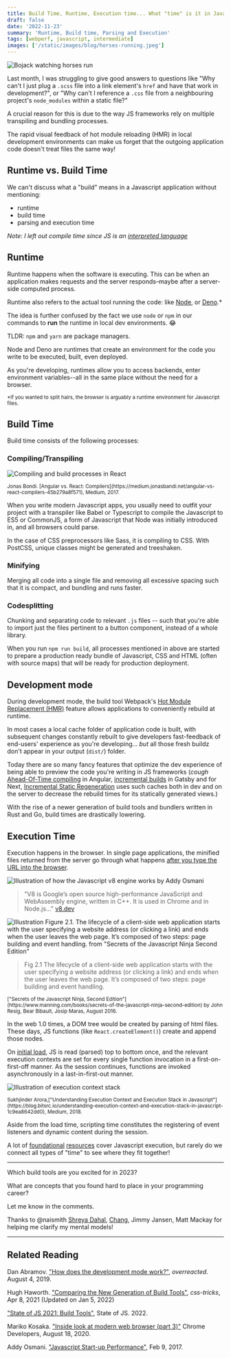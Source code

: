```yaml
---
title: Build Time, Runtime, Execution time... What "time" is it in Javascript?
draft: false
date: '2022-11-23'
summary: 'Runtime, Build time, Parsing and Execution'
tags: [webperf, javascript, intermediate]
images: ['/static/images/blog/horses-running.jpeg']
---
```


![Bojack watching horses run](/static/images/blog/horses-running.jpeg)

Last month, I was struggling to give good answers to questions like "Why can't I just plug a `.scss` file into a link element's `href` and have that work in development?", or "Why can't I reference a `.css` file from a neighbouring project's `node_modules` within a static file?"

A crucial reason for this is due to the way JS frameworks rely on multiple transpiling and bundling processes.

The rapid visual feedback of hot module reloading (HMR) in local development environments can make us forget that the outgoing application code doesn't treat files the same way!

## Runtime vs. Build Time

We can't discuss what a "build" means in a Javascript application without mentioning:

- runtime
- build time
- parsing and execution time

_Note: I left out compile time since JS is an [interpreted language](https://www.geeksforgeeks.org/difference-between-compiled-and-interpreted-language/)_

## Runtime

Runtime happens when the software is executing. This can be when an application makes requests and the server responds–maybe after a server-side computed process.

Runtime also refers to the actual tool running the code: like [Node](https://nodejs.org/en/about/), or [Deno](https://deno.land/).\*

The idea is further confused by the fact we use `node` or `npm` in our commands to **run** the runtime in local dev environments. 😂

TLDR: `npm` and `yarn` are package managers.

Node and Deno are runtimes that create an environment for the code you write to be executed, built, even deployed.

As you're developing, runtimes allow you to access backends, enter environment variables--all in the same place without the need for a browser.

<sub>
  *If you wanted to split hairs, the browser is arguably a runtime environment
  for Javascript files.
</sub>

## Build Time

Build time consists of the following processes:

### Compiling/Transpiling

![Compiling and build processes in React](https://miro.medium.com/proxy/1*n08Bym1Kq5Fpj8ZTQ3XJqA.png)

<sup>
  Jonas Bondi. [Angular vs. React:
  Compilers](https://medium.jonasbandi.net/angular-vs-react-compilers-45b279a8f571),
  Medium, 2017.
</sup>

When you write modern Javascript apps, you usually need to outfit your project with a transpiler like Babel or Typescript to compile the Javascript to ES5 or CommonJS, a form of Javascript that Node was initially introduced in, and all browsers could parse.

In the case of CSS preprocessors like Sass, it is compiling to CSS. With PostCSS, unique classes might be generated and treeshaken.

### Minifying

Merging all code into a single file and removing all excessive spacing such that it is compact, and bundling and runs faster.

### Codesplitting

Chunking and separating code to relevant `.js` files -- such that you're able to import just the files pertinent to a button component, instead of a whole library.

When you run `npm run build`, all processes mentioned in above are started to prepare a production ready bundle of Javascript, CSS and HTML (often with source maps) that will be ready for production deployment.

## Development mode

During development mode, the build tool Webpack's [Hot Module Replacement (HMR)](https://webpack.js.org/guides/hot-module-replacement/) feature allows applications to conveniently rebuild at runtime.

In most cases a local cache folder of application code is built, with subsequent changes constantly rebuilt to give developers fast-feedback of end-users' experience as you're developing... _but_ all those fresh buildz don't appear in your output (`dist/`) folder.

Today there are so many fancy features that optimize the dev experience of being able to preview the code you're writing in JS frameworks (_cough_ [Ahead-Of-Time compiling](https://angular.io/guide/aot-compiler) in Angular, [incremental builds](https://www.gatsbyjs.com/docs/how-to/performance/improving-build-performance/) in Gatsby and for Next, [Incremental Static Regeneration](https://nextjs.org/docs/basic-features/data-fetching/incremental-static-regeneration) uses such caches both in dev and on the server to decrease the rebuild times for its statically generated views.)

With the rise of a newer generation of build tools and bundlers written in Rust and Go, build times are drastically lowering.

## Execution Time

Execution happens in the browser. In single page applications, the minified files returned from the server go through what happens [after you type the URL into the browser](https://developer.mozilla.org/en-US/docs/Learn/Getting_started_with_the_web/How_the_Web_works#so_what_happens_exactly).

![Illustration of how the Javascript v8 engine works by Addy Osmani](https://miro.medium.com/max/1400/1*GuWInZljjvtDpdeT6O0emA.webp)

> "V8 is Google’s open source high-performance JavaScript and WebAssembly engine, written in C++. It is used in Chrome and in Node.js..." [v8.dev](https://v8.dev/)

![Illustration Figure 2.1. The lifecycle of a client-side web application starts with the user specifying a website address (or clicking a link) and ends when the user leaves the web page. It’s composed of two steps: page building and event handling. from "Secrets of the Javascript Ninja Second Edition"](https://drek4537l1klr.cloudfront.net/maras/Figures/02fig01_alt.jpg)

> Fig 2.1 The lifecycle of a client-side web application starts with the user specifying a website address (or clicking a link) and ends when the user leaves the web page. It’s composed of two steps: page building and event handling.

<sub>
  ["Secrets of the Javascript Ninja, Second
  Edition"](https://www.manning.com/books/secrets-of-the-javascript-ninja-second-edition)
  by John Resig, Bear Bibault, Josip Maras, August 2016.
</sub>

In the web 1.0 times, a DOM tree would be created by parsing of html files. These days, JS functions (like `React.createElement()`) create and append those nodes.

On [initial load](https://developer.chrome.com/blog/inside-browser-part2/#extra-step-initial-load-complete), JS is read (parsed) top to bottom once, and the relevant execution contexts are set for every single function invocation in a first-on-first-off manner. As the session continues, functions are invoked asynchronously in a last-in-first-out manner.

![Illustration of execution context stack](https://miro.medium.com/max/4800/1*ACtBy8CIepVTOSYcVwZ34Q.webp)

<sub>
  Sukhjinder Arora,["Understanding Execution Context and Execution Stack in
  Javascript"](https://blog.bitsrc.io/understanding-execution-context-and-execution-stack-in-javascript-1c9ea8642dd0),
  Medium, 2018.
</sub>

Aside from the load time, scripting time constitutes the registering of event listeners and dynamic content during the session.

A lot of [foundational](https://kbpsystem777.github.io/You-Dont-Know-JS/) [resources](https://eloquentjavascript.net/) cover Javascript execution, but rarely do we connect all types of "time" to see where they fit together!

---

Which build tools are you excited for in 2023?

What are concepts that you found hard to place in your programming career?

Let me know in the comments.

Thanks to @naismith [Shreya Dahal](https://shreyadahal.com), [Chang](https://twitter.com/CheapSteak), Jimmy Jansen, Matt Mackay for helping me clarify my mental models!

---

## Related Reading

Dan Abramov. ["How does the development mode work?"](https://overreacted.io/how-does-the-development-mode-work/), _overreacted_. August 4, 2019.

Hugh Haworth. ["Comparing the New Generation of Build Tools"](https://css-tricks.com/comparing-the-new-generation-of-build-tools/), _css-tricks_, Apr 8, 2021 (Updated on Jan 5, 2022)

["State of JS 2021: Build Tools"](https://2021.stateofjs.com/en-US/libraries/build-tools/), State of JS. 2022.

Mariko Kosaka. ["Inside look at modern web browser (part 3)"](https://developer.chrome.com/blog/inside-browser-part3/) Chrome Developers, August 18, 2020.

Addy Osmani. ["Javascript Start-up Performance"](https://medium.com/reloading/javascript-start-up-performance-69200f43b201), Feb 9, 2017.
